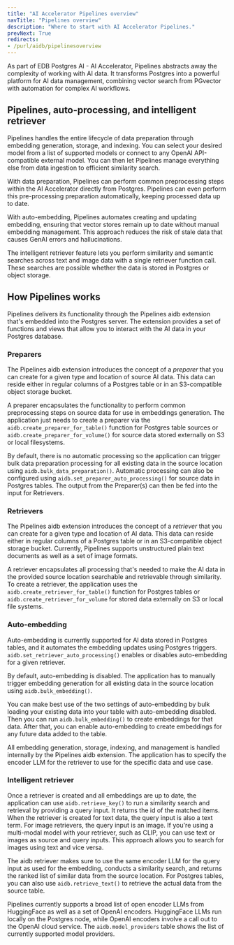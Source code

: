 ```yaml
---
title: "AI Accelerator Pipelines overview"
navTitle: "Pipelines overview"
description: "Where to start with AI Accelerator Pipelines."
prevNext: True
redirects:
- /purl/aidb/pipelinesoverview
---
```


As part of EDB Postgres AI - AI Accelerator, Pipelines abstracts away the complexity of working with AI data. It transforms Postgres into a powerful platform for AI data management, combining vector search from PGvector with automation for complex AI workflows.

## Pipelines, auto-processing, and intelligent retriever

Pipelines handles the entire lifecycle of data preparation through embedding generation, storage, and indexing. You can select your desired model from a list of supported models or connect to any OpenAI API-compatible external model. You can then let Pipelines manage everything else from data ingestion to efficient similarity search.

With data preparation, Pipelines can perform common preprocessing steps within the AI Accelerator directly from Postgres. Pipelines can even perform this pre-processing preparation automatically, keeping processed data up to date.

With auto-embedding, Pipelines automates creating and updating embedding, ensuring that vector stores remain up to date without manual embedding management. This approach reduces the risk of stale data that causes GenAI errors and hallucinations.

The intelligent retriever feature lets you perform similarity and semantic searches across text and image data with a single retriever function call. These searches are possible whether the data is stored in Postgres or object storage.

## How Pipelines works

Pipelines delivers its functionality through the Pipelines aidb extension that's embedded into the Postgres server. The extension provides a set of functions and views that allow you to interact with the AI data in your Postgres database.

### Preparers

The Pipelines aidb extension introduces the concept of a *preparer* that you can create for a given type and location of source AI data. This data can reside either in regular columns of a Postgres table or in an S3-compatible object storage bucket.

A preparer encapsulates the functionality to perform common preprocessing steps on source data for use in embeddings generation. The application just needs to create a preparer via the `aidb.create_preparer_for_table()` function for Postgres table sources or `aidb.create_preparer_for_volume()` for source data stored externally on S3 or local filesystems.

By default, there is no automatic processing so the application can trigger bulk data preparation processing for all existing data in the source location using `aidb.bulk_data_preparation()`. Automatic processing can also be configured using `aidb.set_preparer_auto_processing()` for source data in Postgres tables. The output from the Preparer(s) can then be fed into the input for Retrievers.

### Retrievers

The Pipelines aidb extension introduces the concept of a *retriever* that you can create for a given type and location of AI data. This data can reside either in regular columns of a Postgres table or in an S3-compatible object storage bucket. Currently, Pipelines supports unstructured plain text documents as well as a set of image formats.

A retriever encapsulates all processing that's needed to make the AI data in the provided source location searchable and retrievable through similarity. To create a retriever, the application uses the `aidb.create_retriever_for_table()` function for Postgres tables or `aidb.create_retriever_for_volume` for stored data externally on S3 or local file systems.

### Auto-embedding

Auto-embedding is currently supported for AI data stored in Postgres tables, and it automates the embedding updates using Postgres triggers. `aidb.set_retriever_auto_processing()` enables or disables auto-embedding for a given retriever.

By default, auto-embedding is disabled. The application has to manually trigger embedding generation for all existing data in the source location using `aidb.bulk_embedding()`.

You can make best use of the two settings of auto-embedding by bulk loading your existing data into your table with auto-embedding disabled. Then you can run `aidb.bulk_embedding()` to create embeddings for that data. After that, you can enable auto-embedding to create embeddings for any future data added to the table.

All embedding generation, storage, indexing, and management is handled internally by the Pipelines aidb extension. The application has to specify the encoder LLM for the retriever to use for the specific data and use case.

### Intelligent retriever

Once a retriever is created and all embeddings are up to date, the application can use `aidb.retrieve_key()` to run a similarity search and retrieval by providing a query input. It returns the id of the matched items. When the retriever is created for text data, the query input is also a text term. For image retrievers, the query input is an image. If you're using a multi-modal model with your retriever, such as CLIP, you can use text or images as source and query inputs. This approach allows you to search for images using text and vice versa.

The aidb retriever makes sure to use the same encoder LLM for the query input as used for the embedding, conducts a similarity search, and returns the ranked list of similar data from the source location. For Postgres tables, you can also use `aidb.retrieve_text()` to retrieve the actual data from the source table.

Pipelines currently supports a broad list of open encoder LLMs from HuggingFace as well as a set of OpenAI encoders. HuggingFace LLMs run locally on the Postgres node, while OpenAI encoders involve a call out to the OpenAI cloud service. The `aidb.model_providers` table shows the list of currently supported model providers.
